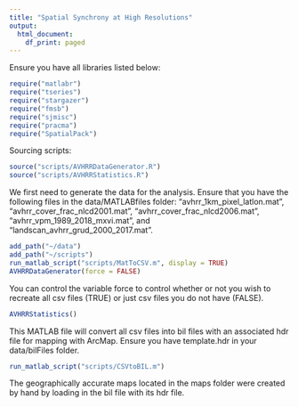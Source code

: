 ```yaml
---
title: "Spatial Synchrony at High Resolutions"
output:
  html_document:
    df_print: paged
---
```


\section{Prereqs - R Libraries}
Ensure you have all libraries listed below:
```r
require("matlabr")
require("tseries")
require("stargazer")
require("fmsb")
require("sjmisc")
require("pracma")
require("SpatialPack")
```

Sourcing scripts:
```r
source("scripts/AVHRRDataGenerator.R")
source("scripts/AVHRRStatistics.R")
```

\section{Data Generation}
We first need to generate the data for the analysis. Ensure that you have the following files in the data/MATLABfiles folder: "avhrr_1km_pixel_latlon.mat", "avhrr_cover_frac_nlcd2001.mat", "avhrr_cover_frac_nlcd2006.mat", "avhrr_vpm_1989_2018_mxvi.mat", and "landscan_avhrr_grud_2000_2017.mat".
```r
add_path("~/data")
add_path("~/scripts")
run_matlab_script("scripts/MatToCSV.m", display = TRUE)
AVHRRDataGenerator(force = FALSE)
```
You can control the variable force to control whether or not you wish to recreate all csv files (TRUE) or just csv files you do not have (FALSE).

\section{Statistics}
```r
AVHRRStatistics()
```
\section{Exploratory Map Analysis}

\section{BIL File generation}
This MATLAB file will convert all csv files into bil files with an associated hdr file for mapping with ArcMap. Ensure you have template.hdr in your data/bilFiles folder.
```r
run_matlab_script("scripts/CSVtoBIL.m")
```
The geographically accurate maps located in the maps folder were created by hand by loading in the bil file with its hdr file. 
